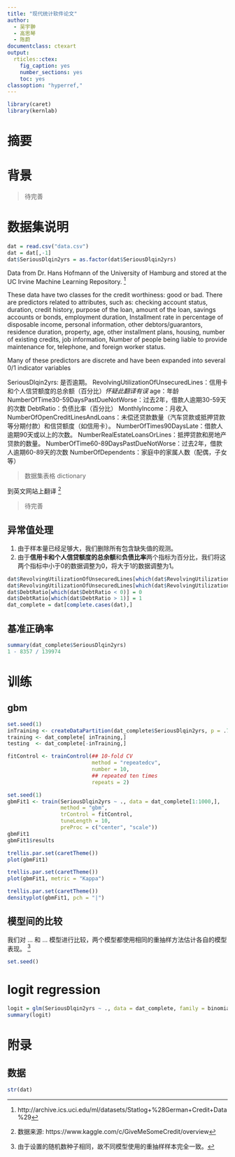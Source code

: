 ```yaml
---
title: "现代统计软件论文"
author:
  - 吴宇翀
  - 高思琴
  - 陈蔚
documentclass: ctexart
output:
  rticles::ctex:
    fig_caption: yes
    number_sections: yes
    toc: yes
classoption: "hyperref,"
---
```


```r
library(caret)
library(kernlab)
```

# 摘要



# 背景

> 待完善

# 数据集说明

```r
dat = read.csv("data.csv")
dat = dat[,-1]
dat$SeriousDlqin2yrs = as.factor(dat$SeriousDlqin2yrs)
```

Data from Dr. Hans Hofmann of the University of Hamburg and stored at the UC Irvine Machine Learning Repository. ^[http://archive.ics.uci.edu/ml/datasets/Statlog+%28German+Credit+Data%29]

These data have two classes for the credit worthiness: good or bad. There are predictors related to attributes, such as: checking account status, duration, credit history, purpose of the loan, amount of the loan, savings accounts or bonds, employment duration, Installment rate in percentage of disposable income, personal information, other debtors/guarantors, residence duration, property, age, other installment plans, housing, number of existing credits, job information, Number of people being liable to provide maintenance for, telephone, and foreign worker status.

Many of these predictors are discrete and have been expanded into several 0/1 indicator variables



SeriousDlqin2yrs: 是否逾期。
RevolvingUtilizationOfUnsecuredLines：信用卡和个人信贷额度的总余额（百分比）*怀疑此翻译有误*
age：年龄
NumberOfTime30-59DaysPastDueNotWorse：过去2年，借款人逾期30-59天的次数
DebtRatio：负债比率（百分比）
MonthlyIncome：月收入
NumberOfOpenCreditLinesAndLoans：未偿还贷款数量（汽车贷款或抵押贷款等分期付款）和信贷额度（如信用卡）。
NumberOfTimes90DaysLate：借款人逾期90天或以上的次数。
NumberRealEstateLoansOrLines：抵押贷款和房地产贷款的数量。
NumberOfTime60-89DaysPastDueNotWorse：过去2年，借款人逾期60-89天的次数
NumberOfDependents：家庭中的家属人数（配偶，子女等）

> 数据集表格 dictionary


到英文网站上翻译 ^[数据来源: https://www.kaggle.com/c/GiveMeSomeCredit/overview]

> 待完善

## 异常值处理

1. 由于样本量已经足够大，我们删除所有包含缺失值的观测。
2. 由于**信用卡和个人信贷额度的总余额**和**负债比率**两个指标为百分比，我们将这两个指标中小于0的数据调整为0，将大于1的数据调整为1。

```r
dat$RevolvingUtilizationOfUnsecuredLines[which(dat$RevolvingUtilizationOfUnsecuredLines < 0)] = 0
dat$RevolvingUtilizationOfUnsecuredLines[which(dat$RevolvingUtilizationOfUnsecuredLines > 1)] = 1
dat$DebtRatio[which(dat$DebtRatio < 0)] = 0
dat$DebtRatio[which(dat$DebtRatio > 1)] = 1
dat_complete = dat[complete.cases(dat),]
```

## 基准正确率

```r
summary(dat_complete$SeriousDlqin2yrs)
1 - 8357 / 139974
```

# 训练

## gbm

```r
set.seed(1)
inTraining <- createDataPartition(dat_complete$SeriousDlqin2yrs, p = .75, list = FALSE)
training <- dat_complete[ inTraining,]
testing  <- dat_complete[-inTraining,]

fitControl <- trainControl(## 10-fold CV
                           method = "repeatedcv",
                           number = 10,
                           ## repeated ten times
                           repeats = 2)

set.seed(1)
gbmFit1 <- train(SeriousDlqin2yrs ~ ., data = dat_complete[1:1000,], 
                 method = "gbm", 
                 trControl = fitControl,
                 tuneLength = 10,
                 preProc = c("center", "scale"))
gbmFit1
gbmFit1$results

trellis.par.set(caretTheme())
plot(gbmFit1)

trellis.par.set(caretTheme())
plot(gbmFit1, metric = "Kappa")

trellis.par.set(caretTheme())
densityplot(gbmFit1, pch = "|")
```

## 模型间的比较

我们对 ... 和 ... 模型进行比较，两个模型都使用相同的重抽样方法估计各自的模型表现。 ^[由于设置的随机数种子相同，故不同模型使用的重抽样样本完全一致。]

```r
set.seed()
```



# logit regression

```r
logit = glm(SeriousDlqin2yrs ~ ., data = dat_complete, family = binomial)
summary(logit)
```



# 附录

## 数据

```r
str(dat)
```
